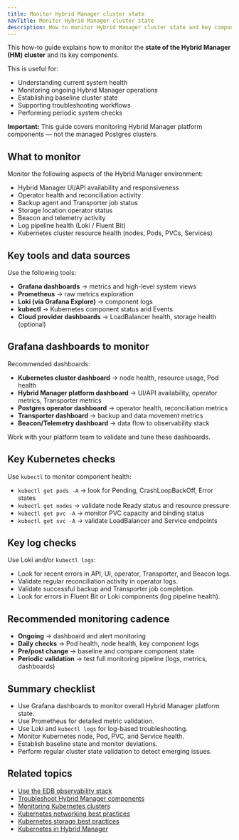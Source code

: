 ```yaml
---
title: Monitor Hybrid Manager cluster state
navTitle: Monitor Hybrid Manager cluster state
description: How to monitor Hybrid Manager cluster state and key components using the EDB observability stack and Kubernetes tools.
---
```


This how-to guide explains how to monitor the **state of the Hybrid Manager (HM) cluster** and its key components.

This is useful for:

-   Understanding current system health
-   Monitoring ongoing Hybrid Manager operations
-   Establishing baseline cluster state
-   Supporting troubleshooting workflows
-   Performing periodic system checks

**Important:** This guide covers monitoring Hybrid Manager platform components — not the managed Postgres clusters.

## What to monitor

Monitor the following aspects of the Hybrid Manager environment:

-   Hybrid Manager UI/API availability and responsiveness
-   Operator health and reconciliation activity
-   Backup agent and Transporter job status
-   Storage location operator status
-   Beacon and telemetry activity
-   Log pipeline health (Loki / Fluent Bit)
-   Kubernetes cluster resource health (nodes, Pods, PVCs, Services)

## Key tools and data sources

Use the following tools:

-   **Grafana dashboards** → metrics and high-level system views
-   **Prometheus** → raw metrics exploration
-   **Loki (via Grafana Explore)** → component logs
-   **kubectl** → Kubernetes component status and Events
-   **Cloud provider dashboards** → LoadBalancer health, storage health (optional)

## Grafana dashboards to monitor

Recommended dashboards:

-   **Kubernetes cluster dashboard** → node health, resource usage, Pod health
-   **Hybrid Manager platform dashboard** → UI/API availability, operator metrics, Transporter metrics
-   **Postgres operator dashboard** → operator health, reconciliation metrics
-   **Transporter dashboard** → backup and data movement metrics
-   **Beacon/Telemetry dashboard** → data flow to observability stack

Work with your platform team to validate and tune these dashboards.

## Key Kubernetes checks

Use `kubectl` to monitor component health:

-   `kubectl get pods -A` → look for Pending, CrashLoopBackOff, Error states
-   `kubectl get nodes` → validate node Ready status and resource pressure
-   `kubectl get pvc -A` → monitor PVC capacity and binding status
-   `kubectl get svc -A` → validate LoadBalancer and Service endpoints

## Key log checks

Use Loki and/or `kubectl logs`:

-   Look for recent errors in API, UI, operator, Transporter, and Beacon logs.
-   Validate regular reconciliation activity in operator logs.
-   Validate successful backup and Transporter job completion.
-   Look for errors in Fluent Bit or Loki components (log pipeline health).

## Recommended monitoring cadence

-   **Ongoing** → dashboard and alert monitoring
-   **Daily checks** → Pod health, node health, key component logs
-   **Pre/post change** → baseline and compare component state
-   **Periodic validation** → test full monitoring pipeline (logs, metrics, dashboards)

## Summary checklist

-   Use Grafana dashboards to monitor overall Hybrid Manager platform state.
-   Use Prometheus for detailed metric validation.
-   Use Loki and `kubectl logs` for log-based troubleshooting.
-   Monitor Kubernetes node, Pod, PVC, and Service health.
-   Establish baseline state and monitor deviations.
-   Perform regular cluster state validation to detect emerging issues.

## Related topics

-   [Use the EDB observability stack](./use-edb-observability-stack)
-   [Troubleshoot Hybrid Manager components](./troubleshoot-hybrid-manager-components)
-   [Monitoring Kubernetes clusters](../../monitor-kubernetes-cluster)
-   [Kubernetes networking best practices](../../explained/hybrid-manager/manage-kubernetes-networking)
-   [Kubernetes storage best practices](/portal/kubernetes/learn/explained/hybrid-manager/storage-best-practices/)
-   [Kubernetes in Hybrid Manager](../../explained/hybrid-manager/k8-in-hybrid-manager)
